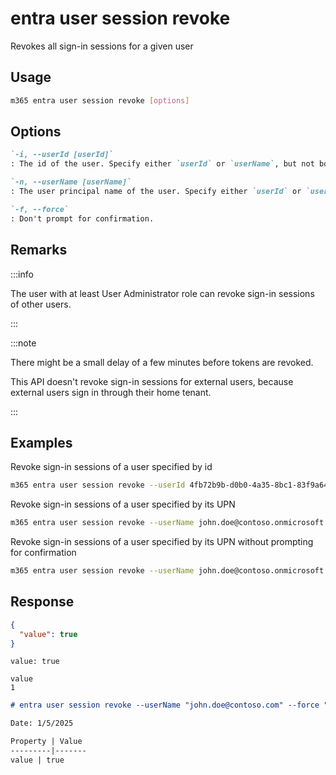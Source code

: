 
# entra user session revoke

Revokes all sign-in sessions for a given user

## Usage

```sh
m365 entra user session revoke [options]
```

## Options
```md definition-list
`-i, --userId [userId]`
: The id of the user. Specify either `userId` or `userName`, but not both.

`-n, --userName [userName]`
: The user principal name of the user. Specify either `userId` or `userName`, but not both.

`-f, --force`
: Don't prompt for confirmation.
```

<Global />

## Remarks

:::info

The user with at least User Administrator role can revoke sign-in sessions of other users.

:::

:::note

There might be a small delay of a few minutes before tokens are revoked.

This API doesn't revoke sign-in sessions for external users, because external users sign in through their home tenant.

:::

## Examples

Revoke sign-in sessions of a user specified by id

```sh
m365 entra user session revoke --userId 4fb72b9b-d0b0-4a35-8bc1-83f9a6488c48
```

Revoke sign-in sessions of a user specified by its UPN

```sh
m365 entra user session revoke --userName john.doe@contoso.onmicrosoft.com
```

Revoke sign-in sessions of a user specified by its UPN without prompting for confirmation

```sh
m365 entra user session revoke --userName john.doe@contoso.onmicrosoft.com --force
```

## Response

<Tabs>
  <TabItem value="JSON">

  ```json
  {
    "value": true
  }
  ```

  </TabItem>
  <TabItem value="Text">

  ```text
  value: true
  ```

  </TabItem>
  <TabItem value="CSV">

  ```csv
  value
  1
  ```

  </TabItem>
  <TabItem value="Markdown">

  ```md
  # entra user session revoke --userName "john.doe@contoso.com" --force "true"

  Date: 1/5/2025

  Property | Value
  ---------|-------
  value | true
  ```

  </TabItem>
</Tabs>
